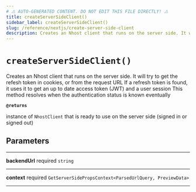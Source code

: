 ```yaml
---
# ⚠️ AUTO-GENERATED CONTENT. DO NOT EDIT THIS FILE DIRECTLY! ⚠️
title: createServerSideClient()
sidebar_label: createServerSideClient()
slug: /reference/nextjs/create-server-side-client
description: Creates an Nhost client that runs on the server side. It will try to get the refesh token in cookies, or from the request URL If a refresh token is found, it uses it to get an up to date access token (JWT) and a user session This method resolves when the authentication status is known eventually
---
```


# `createServerSideClient()`

Creates an Nhost client that runs on the server side.
It will try to get the refesh token in cookies, or from the request URL
If a refresh token is found, it uses it to get an up to date access token (JWT) and a user session
This method resolves when the authentication status is known eventually

**`@returns`**

instance of `NhostClient` that is ready to use on the server side (signed in or signed out)

## Parameters

---

**<span className="parameter-name">backendUrl</span>** <span className="optional-status">required</span> `string`

---

**<span className="parameter-name">context</span>** <span className="optional-status">required</span> `GetServerSidePropsContext<ParsedUrlQuery, PreviewData>`

---
